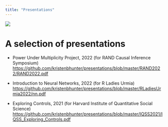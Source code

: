 ```yaml
---
title: "Presentations"
---
```


![](images/image5.jpg)

# A selection of presentations

-   Power Under Multiplicity Project, 2022 (for RAND Causal Inference Symposium) <https://github.com/kristenbhunter/presentations/blob/master/RAND2022/RAND2022.pdf>

-   Introduction to Neural Networks, 2022 (for R Ladies Urmia) <https://github.com/kristenbhunter/presentations/blob/master/RLadiesUrmia2022/nn.pdf>

-   Exploring Controls, 2021 (for Harvard Institute of Quantitative Social Science) <https://github.com/kristenbhunter/presentations/blob/master/IQSS2021/IQSS_Exploring_Controls.pdf>
